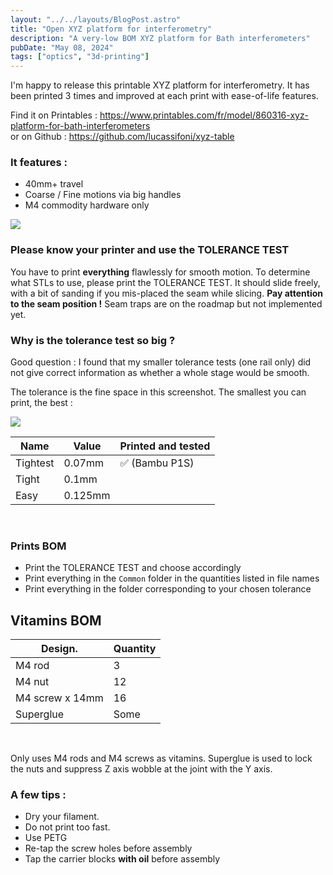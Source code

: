 ```yaml
---
layout: "../../layouts/BlogPost.astro"
title: "Open XYZ platform for interferometry"
description: "A very-low BOM XYZ platform for Bath interferometers"
pubDate: "May 08, 2024"
tags: ["optics", "3d-printing"]
---
```


I'm happy to release this printable XYZ platform for interferometry. It has been printed 3 times and improved at each print with ease-of-life features.

Find it on Printables : https://www.printables.com/fr/model/860316-xyz-platform-for-bath-interferometers  
or on Github : https://github.com/lucassifoni/xyz-table  

### It features :  

- 40mm+ travel
- Coarse / Fine motions via big handles
- M4 commodity hardware only

![](/pics/xyz-table/xyz_colors.jpg)

### Please know your printer and use the TOLERANCE TEST

You have to print **everything** flawlessly for smooth motion. To determine what STLs to use, please print the TOLERANCE TEST. It should slide freely, with a bit of sanding if you mis-placed the seam while slicing.
**Pay attention to the seam position !** Seam traps are on the roadmap but not implemented yet.

### Why is the tolerance test so big ?

Good question : I found that my smaller tolerance tests (one rail only) did not give correct information as whether a whole stage would be smooth.

The tolerance is the fine space in this screenshot. The smallest you can print, the best :  

![](/pics/xyz-table/tol.jpg)  


| Name | Value | Printed and tested |
|---|---|---|
| Tightest | 0.07mm |  ✅ (Bambu P1S) |
| Tight | 0.1mm |  |
| Easy | 0.125mm |  |
<br/>
  

### Prints BOM

- Print the TOLERANCE TEST and choose accordingly
- Print everything in the `Common` folder in the quantities listed in file names
- Print everything in the folder corresponding to your chosen tolerance

## Vitamins BOM  


| Design. | Quantity |
|-------|-------|
| M4 rod | 3 |
| M4 nut | 12 |
| M4 screw x 14mm | 16 |
| Superglue | Some |
  <br/>


Only uses M4 rods and M4 screws as vitamins. Superglue is used to lock the nuts and suppress Z axis wobble at the joint with the Y axis.

### A few tips :

- Dry your filament.
- Do not print too fast.
- Use PETG
- Re-tap the screw holes before assembly
- Tap the carrier blocks **with oil** before assembly
